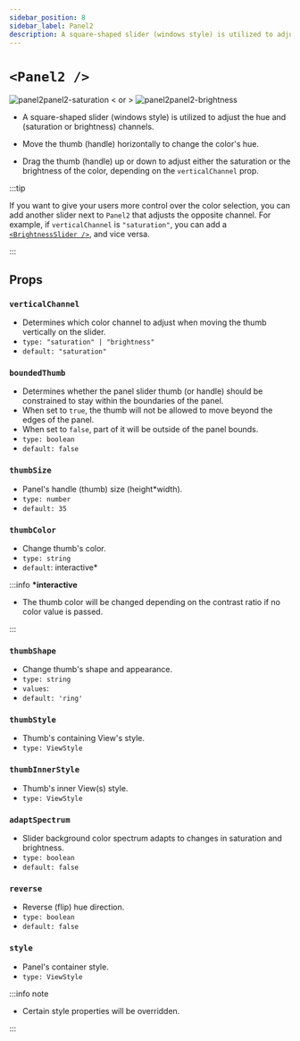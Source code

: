 ```yaml
---
sidebar_position: 8
sidebar_label: Panel2
description: A square-shaped slider (windows style) is utilized to adjust the hue and saturation channels.
---
```


# `<Panel2 />`

![panel2panel2-saturation](../../../images/panel2-saturation.png) < or > ![panel2panel2-brightness](../../../images/panel2-brightness.png)

- A square-shaped slider (windows style) is utilized to adjust the hue and (saturation or brightness) channels.

- Move the thumb (handle) horizontally to change the color's hue.

- Drag the thumb (handle) up or down to adjust either the saturation or the brightness of the color, depending on the `verticalChannel` prop.

:::tip

If you want to give your users more control over the color selection, you can add another slider next to `Panel2` that adjusts the opposite channel. For example, if `verticalChannel` is `"saturation"`, you can add a [`<BrightnessSlider />`](./BrightnessSlider), and vice versa.

:::

## Props

### `verticalChannel`

- Determines which color channel to adjust when moving the thumb vertically on the slider.
- `type: "saturation" | "brightness"`
- `default: "saturation"`

### `boundedThumb`

- Determines whether the panel slider thumb (or handle) should be constrained to stay within the boundaries of the panel.
- When set to `true`, the thumb will not be allowed to move beyond the edges of the panel.
- When set to `false`, part of it will be outside of the panel bounds.
- `type: boolean`
- `default: false`

### `thumbSize`

- Panel's handle (thumb) size (height\*width).
- `type: number`
- `default: 35`

### `thumbColor`

- Change thumb's color.
- `type: string`
- `default`: interactive\*

:::info **\*interactive**

- The thumb color will be changed depending on the contrast ratio if no color value is passed.

:::

### `thumbShape`

- Change thumb's shape and appearance.
- `type: string`
- `values`: <shapes/>
- `default: 'ring'`

### `thumbStyle`

- Thumb's containing View's style.
- `type: ViewStyle`

### `thumbInnerStyle`

- Thumb's inner View(s) style.
- `type: ViewStyle`


<RenderThumb />

### `adaptSpectrum`

- Slider background color spectrum adapts to changes in saturation and brightness.
- `type: boolean`
- `default: false`

### `reverse`

- Reverse (flip) hue direction.
- `type: boolean`
- `default: false`

### `style`

- Panel's container style.
- `type: ViewStyle`

:::info note

- Certain style properties will be overridden.

:::

